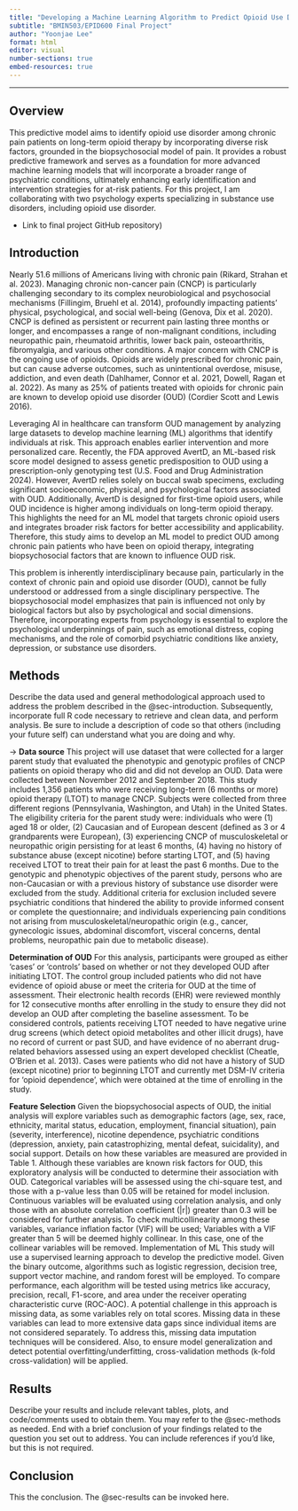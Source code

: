 ```yaml
---
title: "Developing a Machine Learning Algorithm to Predict Opioid Use Disorder Among Chronic Pain Patients on Long-term Opioid Therapy"
subtitle: "BMIN503/EPID600 Final Project"
author: "Yoonjae Lee"
format: html
editor: visual
number-sections: true
embed-resources: true
---
```


------------------------------------------------------------------------

## Overview {#sec-overview}

This predictive model aims to identify opioid use disorder among chronic pain patients on long-term opioid therapy by incorporating diverse risk factors, grounded in the biopsychosocial model of pain. It provides a robust predictive framework and serves as a foundation for more advanced machine learning models that will incorporate a broader range of psychiatric conditions, ultimately enhancing early identification and intervention strategies for at-risk patients. For this project, I am collaborating with two psychology experts specializing in substance use disorders, including opioid use disorder.

-   Link to final project GitHub repository)

## Introduction {#sec-introduction}

Nearly 51.6 millions of Americans living with chronic pain (Rikard, Strahan et al. 2023). Managing chronic non-cancer pain (CNCP) is particularly challenging secondary to its complex neurobiological and psychosocial mechanisms (Fillingim, Bruehl et al. 2014), profoundly impacting patients’ physical, psychological, and social well-being (Genova, Dix et al. 2020). CNCP is defined as persistent or recurrent pain lasting three months or longer, and encompasses a range of non-malignant conditions, including neuropathic pain, rheumatoid arthritis, lower back pain, osteoarthritis, fibromyalgia, and various other conditions. A major concern with CNCP is the ongoing use of opioids. Opioids are widely prescribed for chronic pain, but can cause adverse outcomes, such as unintentional overdose, misuse, addiction, and even death (Dahlhamer, Connor et al. 2021, Dowell, Ragan et al. 2022). As many as 25% of patients treated with opioids for chronic pain are known to develop opioid use disorder (OUD) (Cordier Scott and Lewis 2016).

Leveraging AI in healthcare can transform OUD management by analyzing large datasets to develop machine learning (ML) algorithms that identify individuals at risk. This approach enables earlier intervention and more personalized care. Recently, the FDA approved AvertD, an ML-based risk score model designed to assess genetic predisposition to OUD using a prescription-only genotyping test (U.S. Food and Drug Administration 2024). However, AvertD relies solely on buccal swab specimens, excluding significant socioeconomic, physical, and psychological factors associated with OUD. Additionally, AvertD is designed for first-time opioid users, while OUD incidence is higher among individuals on long-term opioid therapy. This highlights the need for an ML model that targets chronic opioid users and integrates broader risk factors for better accessibility and applicability. Therefore, this study aims to develop an ML model to predict OUD among chronic pain patients who have been on opioid therapy, integrating biopsychosocial factors that are known to influence OUD risk.

This problem is inherently interdisciplinary because pain, particularly in the context of chronic pain and opioid use disorder (OUD), cannot be fully understood or addressed from a single disciplinary perspective. The biopsychosocial model emphasizes that pain is influenced not only by biological factors but also by psychological and social dimensions. Therefore, incorporating experts from psychology is essential to explore the psychological underpinnings of pain, such as emotional distress, coping mechanisms, and the role of comorbid psychiatric conditions like anxiety, depression, or substance use disorders.

## Methods {#sec-methods}

Describe the data used and general methodological approach used to address the problem described in the @sec-introduction. Subsequently, incorporate full R code necessary to retrieve and clean data, and perform analysis. Be sure to include a description of code so that others (including your future self) can understand what you are doing and why.

-\> **Data source** This project will use dataset that were collected for a larger parent study that evaluated the phenotypic and genotypic profiles of CNCP patients on opioid therapy who did and did not develop an OUD. Data were collected between November 2012 and September 2018. This study includes 1,356 patients who were receiving long-term (6 months or more) opioid therapy (LTOT) to manage CNCP. Subjects were collected from three different regions (Pennsylvania, Washington, and Utah) in the United States. The eligibility criteria for the parent study were: individuals who were (1) aged 18 or older, (2) Caucasian and of European descent (defined as 3 or 4 grandparents were European), (3) experiencing CNCP of musculoskeletal or neuropathic origin persisting for at least 6 months, (4) having no history of substance abuse (except nicotine) before starting LTOT, and (5) having received LTOT to treat their pain for at least the past 6 months. Due to the genotypic and phenotypic objectives of the parent study, persons who are non-Caucasian or with a previous history of substance use disorder were excluded from the study. Additional criteria for exclusion included severe psychiatric conditions that hindered the ability to provide informed consent or complete the questionnaire; and individuals experiencing pain conditions not arising from musculoskeletal/neuropathic origin (e.g., cancer, gynecologic issues, abdominal discomfort, visceral concerns, dental problems, neuropathic pain due to metabolic disease).

**Determination of OUD** For this analysis, participants were grouped as either ‘cases’ or ‘controls’ based on whether or not they developed OUD after initiating LTOT. The control group included patients who did not have evidence of opioid abuse or meet the criteria for OUD at the time of assessment. Their electronic health records (EHR) were reviewed monthly for 12 consecutive months after enrolling in the study to ensure they did not develop an OUD after completing the baseline assessment. To be considered controls, patients receiving LTOT needed to have negative urine drug screens (which detect opioid metabolites and other illicit drugs), have no record of current or past SUD, and have evidence of no aberrant drug-related behaviors assessed using an expert developed checklist (Cheatle, O'Brien et al. 2013). Cases were patients who did not have a history of SUD (except nicotine) prior to beginning LTOT and currently met DSM-IV criteria for ‘opioid dependence’, which were obtained at the time of enrolling in the study.

**Feature Selection** Given the biopsychosocial aspects of OUD, the initial analysis will explore variables such as demographic factors (age, sex, race, ethnicity, marital status, education, employment, financial situation), pain (severity, interference), nicotine dependence, psychiatric conditions (depression, anxiety, pain catastrophizing, mental defeat, suicidality), and social support. Details on how these variables are measured are provided in Table 1. Although these variables are known risk factors for OUD, this exploratory analysis will be conducted to determine their association with OUD. Categorical variables will be assessed using the chi-square test, and those with a p-value less than 0.05 will be retained for model inclusion. Continuous variables will be evaluated using correlation analysis, and only those with an absolute correlation coefficient (\|r\|) greater than 0.3 will be considered for further analysis. To check multicollinearity among these variables, variance inflation factor (VIF) will be used; Variables with a VIF greater than 5 will be deemed highly collinear. In this case, one of the collinear variables will be removed. Implementation of ML This study will use a supervised learning approach to develop the predictive model. Given the binary outcome, algorithms such as logistic regression, decision tree, support vector machine, and random forest will be employed. To compare performance, each algorithm will be tested using metrics like accuracy, precision, recall, F1-score, and area under the receiver operating characteristic curve (ROC-AOC). A potential challenge in this approach is missing data, as some variables rely on total scores. Missing data in these variables can lead to more extensive data gaps since individual items are not considered separately. To address this, missing data imputation techniques will be considered. Also, to ensure model generalization and detect potential overfitting/underfitting, cross-validation methods (k-fold cross-validation) will be applied.

## Results {#sec-results}

Describe your results and include relevant tables, plots, and code/comments used to obtain them. You may refer to the @sec-methods as needed. End with a brief conclusion of your findings related to the question you set out to address. You can include references if you'd like, but this is not required.

## Conclusion

This the conclusion. The @sec-results can be invoked here.

